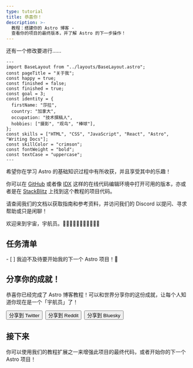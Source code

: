 ```yaml
---
type: tutorial
title: 恭喜你！
description: >-
  教程：搭建你的 Astro 博客 -
  查看你的项目的最终版本，并了解 Astro 的下一步操作！
---
```


还有一个修改要进行……

```astro title="src/pages/about.astro" del={5} ins={6}
---
import BaseLayout from "../layouts/BaseLayout.astro";
const pageTitle = "关于我";
const happy = true;
const finished = false;
const finished = true;
const goal = 3;
const identity = {
  firstName: "莎拉",
  country: "加拿大",
  occupation: "技术撰稿人",
  hobbies: ["摄影", "观鸟", "棒球"],
};
const skills = ["HTML", "CSS", "JavaScript", "React", "Astro", "Writing Docs"];
const skillColor = "crimson";
const fontWeight = "bold";
const textCase = "uppercase";
---
```

希望你在学习 Astro 的基础知识过程中有所收获，并且享受其中的乐趣！

你可以在 [GitHub](https://github.com/withastro/blog-tutorial-demo/tree/complete) 或者像 [IDX](https://idx.google.com/import?url=https:%2F%2Fgithub.com%2Fwithastro%2Fblog-tutorial-demo%2F) 这样的在线代码编辑环境中打开可用的版本，亦或者是在 [StackBlitz](https://stackblitz.com/github/withastro/blog-tutorial-demo/tree/complete?file=src/pages/index.astro) 上找到这个教程的项目代码。

请查阅我们的文档以获取指南和参考资料，并访问我们的 Discord 以提问、寻求帮助或只是闲聊！

欢迎来到宇宙，宇航员。👩🏼‍🚀👨🏿‍🚀🧑‍🚀👩🏾‍🚀

<Box icon="check-list">

## 任务清单

<Checklist>
- [ ] 我迫不及待要开始我的下一个 Astro 项目！🚀
</Checklist>
</Box>

<CompletionConfetti />

## 分享你的成就！

恭喜你已经完成了 Astro 博客教程！可以和世界分享你的这份成就，让每个人知道你现在是一个「宇航员」了！

<div style="display: flex; flex-wrap: wrap; gap: 0.5rem;">
  <Button link='https://twitter.com/intent/tweet?text=Just%20finished%20learning%20how%20to%20build%20my%20first%20Astro%20blog!%20Check%20it%20out%20at%20https://docs.astro.build/%0Avia%20%40astrodotbuild'>分享到 Twitter</Button>
  <Button link='https://www.reddit.com/submit?url=https://docs.astro.build/&title=Just%20finished%20learning%20how%20to%20build%20my%20first%20Astro%20blog!'>分享到 Reddit</Button>
  <Button link='https://bsky.app/intent/compose?text=Just%20finished%20learning%20how%20to%20build%20my%20first%20Astro%20blog!%20Check%20it%20out%20at%20https://docs.astro.build/%0Avia%20%40astro.build'>分享到 Bluesky</Button>
</div>

## 接下来

你可以使用我们的教程扩展之一来增强此项目的最终代码，或者开始你的下一个 Astro 项目！

<CardGrid>
  <LinkCard
    title="开始一个新的 Astro 项目"
    description="开始一个新的空白项目，或使用现有的 Astro 主题模板。"
    href="/zh-cn/install-and-setup/"
  />
  <LinkCard
    title="加入我们的 Discord"
    description="与我们的社区联系，提出问题，分享你的作品，并参与到项目中来！"
    href="https://astro.build/chat"
  />
</CardGrid>
